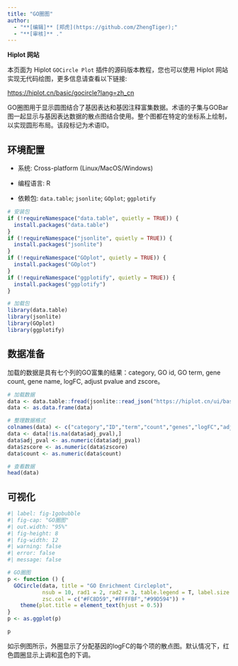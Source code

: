 ```yaml
---
title: "GO圈图"
author:
  - "**[编辑]** [郑虎](https://github.com/ZhengTiger);"
  - "**[审核]** ."
---
```


::: callout-note
**Hiplot 网站**

本页面为 Hiplot `GOCircle Plot` 插件的源码版本教程，您也可以使用 Hiplot 网站实现无代码绘图，更多信息请查看以下链接:

<https://hiplot.cn/basic/gocircle?lang=zh_cn>
:::

GO圈图用于显示圆图结合了基因表达和基因注释富集数据。术语的子集与GOBar图一起显示与基因表达数据的散点图结合使用。整个图都在特定的坐标系上绘制，以实现圆形布局。该段标记为术语ID。

## 环境配置

-   系统: Cross-platform (Linux/MacOS/Windows)

-   编程语言: R

-   依赖包: `data.table`; `jsonlite`; `GOplot`; `ggplotify`

```r
# 安装包
if (!requireNamespace("data.table", quietly = TRUE)) {
  install.packages("data.table")
}
if (!requireNamespace("jsonlite", quietly = TRUE)) {
  install.packages("jsonlite")
}
if (!requireNamespace("GOplot", quietly = TRUE)) {
  install.packages("GOplot")
}
if (!requireNamespace("ggplotify", quietly = TRUE)) {
  install.packages("ggplotify")
}

# 加载包
library(data.table)
library(jsonlite)
library(GOplot)
library(ggplotify)
```

## 数据准备

加载的数据是具有七个列的GO富集的结果：category, GO id, GO term, gene count, gene name, logFC, adjust pvalue and zscore。

```r
# 加载数据
data <- data.table::fread(jsonlite::read_json("https://hiplot.cn/ui/basic/gocircle/data.json")$exampleData$textarea[[1]])
data <- as.data.frame(data)

# 整理数据格式
colnames(data) <- c("category","ID","term","count","genes","logFC","adj_pval","zscore")
data <- data[!is.na(data$adj_pval),]
data$adj_pval <- as.numeric(data$adj_pval)
data$zscore <- as.numeric(data$zscore)
data$count <- as.numeric(data$count)

# 查看数据
head(data)
```

## 可视化

```r
#| label: fig-1gobubble
#| fig-cap: "GO圈图"
#| out.width: "95%"
#| fig-height: 8
#| fig-width: 12
#| warning: false
#| error: false
#| message: false

# GO圈图
p <- function () {
  GOCircle(data, title = "GO Enrichment Circleplot",
           nsub = 10, rad1 = 2, rad2 = 3, table.legend = T, label.size = 5,
           zsc.col = c("#FC8D59","#FFFFBF","#99D594")) + 
    theme(plot.title = element_text(hjust = 0.5))
}
p <- as.ggplot(p)

p
```

如示例图所示，外圈显示了分配基因的logFC的每个项的散点图。默认情况下，红色圆圈显示上调和蓝色的下调。


